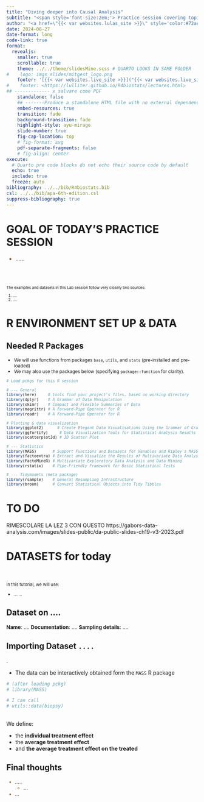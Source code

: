 ```yaml
---
title: "Diving deeper into Causal Analysis"
subtitle: "<span style='font-size:2em;'> Practice session covering topics ..... </span>"
author: "<a href=\"{{< var websites.lulas_site >}}\" style='color:#72aed8;font-weight:600;'>Luisa M. Mimmi, M.P.P. </a>&ensp;|&ensp; Independent consultant"
date: 2024-08-27
date-format: long
code-link: true
format:
  revealjs:
    smaller: true
    scrollable: true
    theme: ../../theme/slidesMine.scss # QUARTO LOOKS IN SAME FOLDER 
#    logo: imgs_slides/mitgest_logo.png
    footer: '[{{< var websites.live_site >}}]("{{< var websites.live_site >}}") | R 4 stats'
#    footer: <https://lulliter.github.io/R4biostats/lectures.html>
## ------------- x salvare come PDF 
    standalone: false
    ## -------Produce a standalone HTML file with no external dependencies,
    embed-resources: true
    transition: fade
    background-transition: fade
    highlight-style: ayu-mirage
    slide-number: true
    fig-cap-location: top
    # fig-format: svg
    pdf-separate-fragments: false
    # fig-align: center
execute:
  # Quarto pre code blocks do not echo their source code by default
  echo: true
  include: true
  freeze: auto
bibliography: ../../bib/R4biostats.bib
csl: ../../bib/apa-6th-edition.csl 
suppress-bibliography: true
---
```


# [GOAL OF TODAY'S PRACTICE SESSION]{.r-fit-text}

::: {style="font-size: 100%;"}
::: {style="color:#77501a"}
+ ......
:::
:::

<br><br>

::: {style="font-size: 70%;"}
The examples and datasets in this Lab session follow very closely two sources:

1. ....
2. ....
<!-- https://mvanrongen.github.io/corestats-in-r_tidyverse/power-analysis.html -->
:::


# R ENVIRONMENT SET UP & DATA

## [Needed R Packages]{.r-fit-text}

::: {style="font-size: 85%;"}

+ We will use functions from packages `base`, `utils`, and `stats` (pre-installed and pre-loaded) 
+ We may also use the packages below (specifying `package::function` for clarity).


```r
# Load pckgs for this R session

# --- General 
library(here)     # tools find your project's files, based on working directory
library(dplyr)    # A Grammar of Data Manipulation
library(skimr)    # Compact and Flexible Summaries of Data
library(magrittr) # A Forward-Pipe Operator for R 
library(readr)    # A Forward-Pipe Operator for R 

# Plotting & data visualization
library(ggplot2)      # Create Elegant Data Visualisations Using the Grammar of Graphics
library(ggfortify)     # Data Visualization Tools for Statistical Analysis Results
library(scatterplot3d) # 3D Scatter Plot

# --- Statistics
library(MASS)       # Support Functions and Datasets for Venables and Ripley's MASS
library(factoextra) # Extract and Visualize the Results of Multivariate Data Analyses
library(FactoMineR) # Multivariate Exploratory Data Analysis and Data Mining
library(rstatix)    # Pipe-Friendly Framework for Basic Statistical Tests

# --- Tidymodels (meta package)
library(rsample)    # General Resampling Infrastructure  
library(broom)      # Convert Statistical Objects into Tidy Tibbles
```

<!-- # Data  -->
<!-- # devtools::install_github("OI-Biostat/oi_biostat_data") -->
<!-- #library(oibiostat) # Data Package for OpenIntro Biostatistics  -->
:::



# TO DO 

RIMESCOLARE LA LEZ 3 CON QUESTO https://gabors-data-analysis.com/images/slides-public/da-public-slides-ch19-v3-2023.pdf

# DATASETS for today

<br>

::: {style="font-size: 80%;"}
In this tutorial, we will use: 

+ .......

:::


## [Dataset on ....]{.r-fit-text}

::: {style="font-size: 95%;"}
**Name**: ....
**Documentation**: ....
**Sampling details**: ....
::: 

## [Importing Dataset `....`]{.r-fit-text}

.

+ The data can be interactively obtained form the `MASS` R package

```r
# (after loading pckg)
# library(MASS)  

# I can call 
# utils::data(biopsy)
```


## []{.r-fit-text}

We define:

+ the **individual treatment effect**
+ the **average treatment effect**
+ and **the average treatment effect on the treated**

## []{.r-fit-text}


## []{.r-fit-text}

## []{.r-fit-text}


## []{.r-fit-text}


## []{.r-fit-text}


## []{.r-fit-text}





 
## Final thoughts

::: {style="font-size: 95%;"}
::: {style="color:#77501a"}


+ .....
  + ...
+ ...


:::

:::

